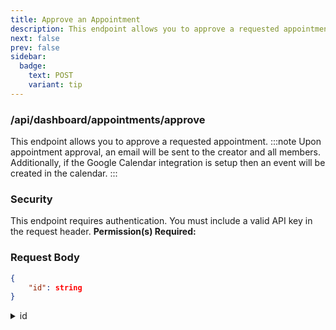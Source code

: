 ```yaml
---
title: Approve an Appointment
description: This endpoint allows you to approve a requested appointment.
next: false
prev: false
sidebar:
  badge:
    text: POST
    variant: tip
---
```





### <Badge text="POST" variant="tip" size="large"/> /api/dashboard/appointments/approve
This endpoint allows you to approve a requested appointment.
:::note
Upon appointment approval, an email will be sent to the creator and all members.<br/>
Additionally, if the Google Calendar integration is setup then an event will be created in the calendar.
:::


### Security
This endpoint requires authentication. You must include a valid API key in the request header.
**Permission(s) Required:** <Badge text="VIEW_APPOINTMENTS" variant="caution" /><br/>


### Request Body
```json
{
    "id": string
}
```
<details>
    <summary>id</summary>
    UUID of the appointment.
</details>